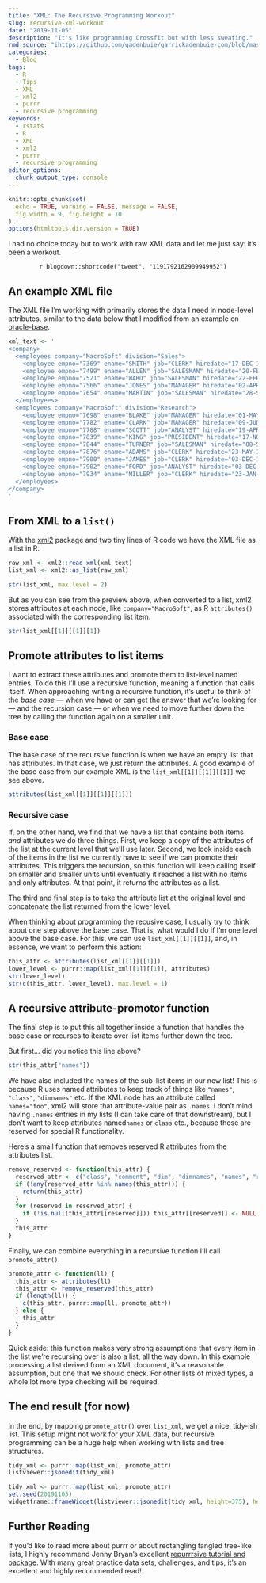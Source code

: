 ```yaml
---
title: "XML: The Recursive Programming Workout"
slug: recursive-xml-workout
date: "2019-11-05"
description: "It's like programming Crossfit but with less sweating."
rmd_source: "ihttps://github.com/gadenbuie/garrickadenbuie-com/blob/master/content/blog/2019/2019-11-05-xml-the-recursive-programming-workout.Rmd"
categories:
  - Blog
tags:
  - R
  - Tips
  - XML
  - xml2
  - purrr
  - recursive programming
keywords: 
  - rstats
  - R
  - XML
  - xml2
  - purrr
  - recursive programming
editor_options: 
  chunk_output_type: console
---
```


<!-- Links -->
[xml2]: https://xml2.r-lib.org

```r
knitr::opts_chunk$set(
  echo = TRUE, warning = FALSE, message = FALSE,
  fig.width = 9, fig.height = 10
)
options(htmltools.dir.version = TRUE)
```

I had no choice today but to work with raw XML data
and let me just say: it's been a workout.

<center>
`r blogdown::shortcode("tweet", "1191792162909949952")`
</center>

## An example XML file

The XML file I'm working with primarily stores the data I need in node-level attributes,
similar to the data below that I modified from an example on
[oracle-base](https://oracle-base.com/articles/misc/xmltable-convert-xml-data-into-rows-and-columns-using-sql#attribute-based-xml).

```r
xml_text <- '
<company>
  <employees company="MacroSoft" division="Sales">
    <employee empno="7369" ename="SMITH" job="CLERK" hiredate="17-DEC-1980"/>
    <employee empno="7499" ename="ALLEN" job="SALESMAN" hiredate="20-FEB-1981"/>
    <employee empno="7521" ename="WARD" job="SALESMAN" hiredate="22-FEB-1981"/>
    <employee empno="7566" ename="JONES" job="MANAGER" hiredate="02-APR-1981"/>
    <employee empno="7654" ename="MARTIN" job="SALESMAN" hiredate="28-SEP-1981"/>
  </employees>
  <employees company="MacroSoft" division="Research">
    <employee empno="7698" ename="BLAKE" job="MANAGER" hiredate="01-MAY-1981"/>
    <employee empno="7782" ename="CLARK" job="MANAGER" hiredate="09-JUN-1981"/>
    <employee empno="7788" ename="SCOTT" job="ANALYST" hiredate="19-APR-1987"/>
    <employee empno="7839" ename="KING" job="PRESIDENT" hiredate="17-NOV-1981"/>
    <employee empno="7844" ename="TURNER" job="SALESMAN" hiredate="08-SEP-1981"/>
    <employee empno="7876" ename="ADAMS" job="CLERK" hiredate="23-MAY-1987"/>
    <employee empno="7900" ename="JAMES" job="CLERK" hiredate="03-DEC-1981"/>
    <employee empno="7902" ename="FORD" job="ANALYST" hiredate="03-DEC-1981"/>
    <employee empno="7934" ename="MILLER" job="CLERK" hiredate="23-JAN-1982"/>
  </employees>
</company>
'
```

## From XML to a `list()`

With the [[xml2]]{.pkg} package and two tiny lines of R code
we have the XML file as a list in R.

```r
raw_xml <- xml2::read_xml(xml_text)
list_xml <- xml2::as_list(raw_xml)

str(list_xml, max.level = 2)
```

But as you can see from the preview above,
when converted to a list, 
[xml2]{.pkg} stores attributes at each node,
like `company="MacroSoft"`,
as R `attributes()` associated with the corresponding list item.

```r
str(list_xml[[1]][[1]][1])
```

## Promote attributes to list items

I want to extract these attributes and promote them to list-level named entries.
To do this I'll use a recursive function,
meaning a function that calls itself.
When approaching writing a recursive function,
it's useful to think of the _base case_ —
when we have or can get the answer that we're looking for —
and the recursion case —
or when we need to move further down the tree by calling
the function again on a smaller unit.

### Base case

The base case of the recursive function 
is when we have an empty list that has attributes.
In that case, we just return the attributes.
A good example of the base case from our example XML
is the `list_xml[[1]][[1]][[1]]` we see above.

```r
attributes(list_xml[[1]][[1]][[1]])
```

### Recursive case

If, 
on the other hand, 
we find that we have a list that contains both items _and_ attributes
we do three things. 
First, 
we keep a copy of the attributes of the list at the current level that we'll use later. 
Second, 
we look inside each of the items
in the list we currently have to see if we can promote their attributes.
This triggers the recursion, 
so this function will keep calling itself on smaller
and smaller units until eventually it reaches a list with no items and only attributes.
At that point, it returns the attributes as a list.

The third and final step is to take the attribute list at the original level and
concatenate the list returned from the lower level.

When thinking about programming the recusive case,
I usually try to think about one step above the base case.
That is, what would I do if I'm one level above the base case.
For this, we can use `list_xml[[1]][[1]]`,
and, in essence,
we want to perform this action:

```r
this_attr <- attributes(list_xml[[1]][[1]])
lower_level <- purrr::map(list_xml[[1]][[1]], attributes)
str(lower_level)
str(c(this_attr, lower_level), max.level = 1)
```

## A recursive attribute-promotor function

The final step is to put this all together inside a function
that handles the base case or recurses to iterate over list items further down the tree.

But first...
did you notice this line above? 

```r
str(this_attr["names"])
```

We have also included the names of the sub-list items in our new list!
This is because R uses named attributes 
to keep track of things like `"names"`, `"class"`, `"dimnames"` etc.
If the XML node has an attribute called `names="foo"`, 
[xml2]{.pkg} will store that attribute-value pair as `.names`. 
I don't mind having `.names` entries in my lists
(I can take care of that downstream),
but I don't want to keep attributes named` names` or `class` etc., 
because those are reserved for special R functionality.

Here's a small function that removes reserved R attributes
from the attributes list.

```r
remove_reserved <- function(this_attr) {
  reserved_attr <- c("class", "comment", "dim", "dimnames", "names", "row.names", "tsp")
  if (!any(reserved_attr %in% names(this_attr))) {
    return(this_attr)
  }
  for (reserved in reserved_attr) {
    if (!is.null(this_attr[[reserved]])) this_attr[[reserved]] <- NULL
  }
  this_attr
}
```

Finally, we can combine everything in a recursive function
I'll call `promote_attr()`.

```r
promote_attr <- function(ll) {
  this_attr <- attributes(ll)
  this_attr <- remove_reserved(this_attr)
  if (length(ll)) {
    c(this_attr, purrr::map(ll, promote_attr))
  } else {
    this_attr
  }
}
```

Quick aside: 
this function makes very strong assumptions 
that every item in the list we're recursing over
is also a list, all the way down.
In this example processing a list derived from an XML document,
it's a reasonable assumption,
but one that we should check.
For other lists of mixed types,
a whole lot more type checking will be required.

## The end result (for now)

In the end, 
by mapping `promote_attr()` over `list_xml`, 
we get a nice, tidy-ish list. 
This setup might not work for your XML data,
but recursive programming can be a huge help when working with lists and tree structures.

```r
tidy_xml <- purrr::map(list_xml, promote_attr)
listviewer::jsonedit(tidy_xml)
```

```r
tidy_xml <- purrr::map(list_xml, promote_attr)
set.seed(20191105)
widgetframe::frameWidget(listviewer::jsonedit(tidy_xml, height=375), height=425)
```

## Further Reading

If you'd like to read more about [purrr]{.pkg}
or about rectangling tangled tree-like lists,
I highly recommend Jenny Bryan's excellent
[repurrrsive tutorial and package](https://github.com/jennybc/repurrrsive).
With many great practice data sets, challenges, and tips,
it's an excellent and highly recommended read!

